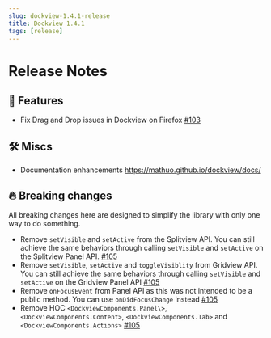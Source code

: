 ```yaml
---
slug: dockview-1.4.1-release
title: Dockview 1.4.1
tags: [release]
---
```


# Release Notes

## 🚀 Features

-   Fix Drag and Drop issues in Dockview on Firefox [#103](https://github.com/mathuo/dockview/pull/103)

## 🛠 Miscs

-   Documentation enhancements https://mathuo.github.io/dockview/docs/

## 🔥 Breaking changes

All breaking changes here are designed to simplify the library with only one way to do something.

-   Remove `setVisible` and `setActive` from the Splitview API. You can still achieve the same behaviors through calling `setVisible` and `setActive` on the Splitview Panel API. [#105](https://github.com/mathuo/dockview/pull/105)
-   Remove `setVisible`, `setActive` and `toggleVisiblity` from Gridview API. You can still achieve the same behaviors through calling `setVisible` and `setActive` on the Gridview Panel API [#105](https://github.com/mathuo/dockview/pull/105)
-   Remove `onFocusEvent` from Panel API as this was not intended to be a public method. You can use `onDidFocusChange` instead [#105](https://github.com/mathuo/dockview/pull/105)
-   Remove HOC `<DockviewComponents.Panel\>`, `<DockviewComponents.Content>`, `<DockviewComponents.Tab>` and `<DockviewComponents.Actions>` [#105](https://github.com/mathuo/dockview/pull/105)

